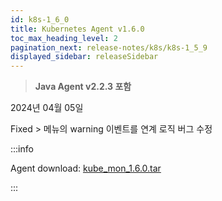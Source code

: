 ```yaml
---
id: k8s-1_6_0
title: Kubernetes Agent v1.6.0
toc_max_heading_level: 2
pagination_next: release-notes/k8s/k8s-1_5_9
displayed_sidebar: releaseSidebar
---
```


> **Java Agent v2.2.3 포함**

2024년 04월 05일

<p><Status>Fixed</Status> <Cmdname sid="side_cluster" className="uitext" /> &gt; <Cmdname sid="side_objectManifest" className="uitext" /> 메뉴의 warning 이벤트를 연계 로직 버그 수정</p>


:::info

Agent download: [kube_mon_1.6.0.tar](https://repo.whatap.io/docker/kube_mon_1.6.0.tar)

:::